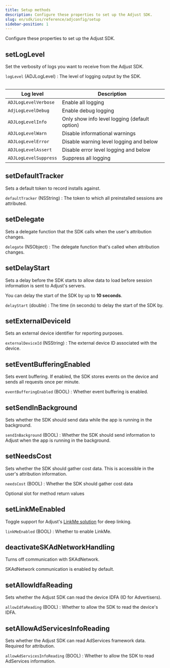 ```yaml
---
title: Setup methods
description: Configure these properties to set up the Adjust SDK.
slug: en/sdk/ios/reference/adjconfig/setup
sidebar-position: 1
---
```


Configure these properties to set up the Adjust SDK.

<Function>

## setLogLevel

Set the verbosity of logs you want to receive from the Adjust SDK.

<slot slot="signature">


<SetLogLevelSig />

</slot>

<slot slot="snippet">


<SetLogLevel />

</slot>

<slot slot="parameters">

`logLevel` (ADJLogLevel)
: The level of logging output by the SDK.

<Table>

| Log level             | Description                                   |
| --------------------- | --------------------------------------------- |
| `ADJLogLevelVerbose`  | Enable all logging                            |
| `AdjLogLevelDebug`    | Enable debug logging                          |
| `ADJLogLevelInfo`     | Only show info level logging (default option) |
| `ADJLogLevelWarn`     | Disable informational warnings                |
| `ADJLogLevelError`    | Disable warning level logging and below       |
| `ADJLogLevelAssert`   | Disable error level logging and below         |
| `ADJLogLevelSuppress` | Suppress all logging                          |

</Table>

</slot>

</Function>

<Function>

## setDefaultTracker

Sets a default token to record installs against.

<slot slot="signature">


<SetDefaultTrackerSig />

</slot>

<slot slot="snippet">


<SetDefaultTracker />

</slot>

<slot slot="parameters">

`defaultTracker` (NSString)
: The token to which all preinstalled sessions are attributed.

</slot>

</Function>

<Function>

## setDelegate

Sets a delegate function that the SDK calls when the user's attribution changes.

<slot slot="signature">


<SetDelegateSig />

</slot>

<slot slot="snippet">


<SetDelegate />

</slot>

<slot slot="parameters">

`delegate` (NSObject)
: The delegate function that's called when attribution changes.

</slot>

</Function>

<Function>

## setDelayStart

Sets a delay before the SDK starts to allow data to load before session information is sent to Adjust's servers.

<Callout type="info">

You can delay the start of the SDK by up to **10 seconds**.

</Callout>

<slot slot="signature">


<SetDelayStartSig />

</slot>

<slot slot="snippet">


<SetDelayStart />

</slot>

<slot slot="parameters">

`delayStart` (double)
: The time (in seconds) to delay the start of the SDK by.

</slot>

</Function>

<Function>

## setExternalDeviceId

Sets an external device identifier for reporting purposes.

<slot slot="signature">


<SetExternalDeviceIdSig />

</slot>

<slot slot="snippet">


<SetExternalDeviceId />

</slot>

<slot slot="parameters">

`externalDeviceId` (NSString)
: The external device ID associated with the device.

</slot>

</Function>

<Function>

## setEventBufferingEnabled

Sets event buffering. If enabled, the SDK stores events on the device and sends all requests once per minute.

<slot slot="snippet">


<SetEventBufferingEnabledSig />

</slot>

<slot slot="snippet">


<SetEventBufferingEnabled />

</slot>

<slot slot="parameters">

`eventBufferingEnabled` (BOOL)
: Whether event buffering is enabled.

</slot>

</Function>

<Function>

## setSendInBackground

Sets whether the SDK should send data while the app is running in the background.

<slot slot="signature">


<SetSendInBackgroundSig />

</slot>

<slot slot="snippet">


<SetSendInBackground />

</slot>

<slot slot="parameters">

`sendInBackground` (BOOL)
: Whether the SDK should send information to Adjust when the app is running in the background.

</slot>

</Function>

<Function>

## setNeedsCost

Sets whether the SDK should gather cost data. This is accessible in the user's attribution information.

<slot slot="signature">


<SetNeedsCostSig />

</slot>

<slot slot="snippet">


<SetNeedsCost />

</slot>

<slot slot="parameters">

`needsCost` (BOOL)
: Whether the SDK should gather cost data

</slot>

<slot slot="returns">

Optional slot for method return values

</slot>

</Function>

<Function>

## setLinkMeEnabled

Toggle support for Adjust's [LinkMe solution](https://help.adjust.com/en/article/linkme) for deep linking.

<slot slot="signature">


<SetLinkMeEnabledSig />

</slot>

<slot slot="snippet">


<SetLinkMeEnabled />

</slot>

<slot slot="parameters">

`linkMeEnabled` (BOOL)
: Whether to enable LinkMe.

</slot>

</Function>

<Function>

## deactivateSKAdNetworkHandling

Turns off communication with SKAdNetwork.

<Callout type="note">

SKAdNetwork communication is enabled by default.

</Callout>

<slot slot="signature">


<DeactivateSKAdNetworkHandlingSig />

</slot>

<slot slot="snippet">


<DeactivateSKAdNetworkHandling />

</slot>

</Function>

<Function>

## setAllowIdfaReading

Sets whether the Adjust SDK can read the device <Abbr>IDFA (ID for Advertisers)</Abbr>.

<slot slot="signature">


<SetAllowIdfaReadingSig />

</slot>

<slot slot="snippet">


<SetAllowIdfaReading />

</slot>

<slot slot="parameters">

`allowIdfaReading` (BOOL)
: Whether to allow the SDK to read the device's IDFA.

</slot>

</Function>

<Function>

## setAllowAdServicesInfoReading

Sets whether the Adjust SDK can read AdServices framework data. Required for attribution.

<slot slot="signature">


<SetAllowAdServicesInfoReadingSig />

</slot>

<slot slot="snippet">


<SetAllowAdServicesInfoReading />

</slot>

<slot slot="parameters">

`allowAdServicesInfoReading` (BOOL)
: Whether to allow the SDK to read AdServices information.

</slot>

</Function>
